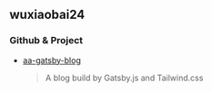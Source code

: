 
<SEO title="Home" />

## wuxiaobai24


### Github & Project 



- [aa-gatsby-blog](https://github.com/wuxiaobai24/aa-gatsby-blog)

	> A blog build by Gatsby.js and Tailwind.css

